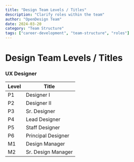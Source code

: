 ```yaml
---
title: "Design Team Levels / Titles"
description: "Clarify roles within the team"
author: "OpenDesign Team"
date: 2024-03-20
category: "Team Structure"
tags: ["career-development", "team-structure", "roles"]
---
```


<style>
{`
  .levels-table {
    width: 100%;
    border-collapse: collapse;
    margin: 1.5rem 0;
    font-size: 0.9rem;
  }

  .levels-table th {
    background: #f8f9fa;
    padding: 12px;
    text-align: left;
    font-weight: 600;
    color: #1a1f36;
    border-bottom: 2px solid #e5e7eb;
  }

  .levels-table td {
    padding: 12px;
    border-bottom: 1px solid #e5e7eb;
    color: #425466;
  }

  .levels-table tr:hover {
    background: #f8f9fa;
  }

  .role-title {
    font-size: 1.25rem;
    font-weight: 600;
    color: #1a1f36;
    margin: 2rem 0 1rem;
  }
`}
</style>

# Design Team Levels / Titles

<h3 className="role-title">UX Designer</h3>

<table className="levels-table">
  <thead>
    <tr>
      <th>Level</th>
      <th>Title</th>
    </tr>
  </thead>
  <tbody>
    <tr>
      <td>P1</td>
      <td>Designer I</td>
    </tr>
    <tr>
      <td>P2</td>
      <td>Designer II</td>
    </tr>
    <tr>
      <td>P3</td>
      <td>Sr. Designer</td>
    </tr>
    <tr>
      <td>P4</td>
      <td>Lead Designer</td>
    </tr>
    <tr>
      <td>P5</td>
      <td>Staff Designer</td>
    </tr>
    <tr>
      <td>P6</td>
      <td>Principal Designer</td>
    </tr>
    <tr>
      <td>M1</td>
      <td>Design Manager</td>
    </tr>
    <tr>
      <td>M2</td>
      <td>Sr. Design Manager</td>
    </tr>
  </tbody>
</table>